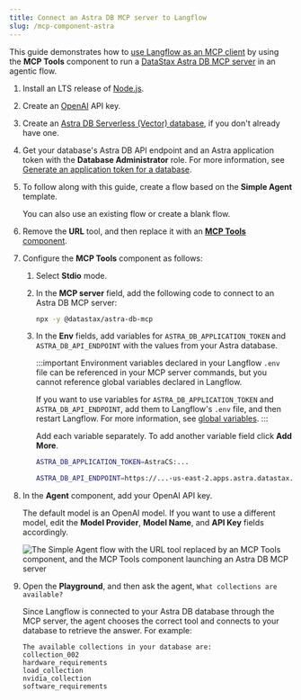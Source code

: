 ```yaml
---
title: Connect an Astra DB MCP server to Langflow
slug: /mcp-component-astra
---
```



This guide demonstrates how to [use Langflow as an MCP client](/mcp-client) by using the **MCP Tools** component to run a [DataStax Astra DB MCP server](https://github.com/datastax/astra-db-mcp) in an agentic flow.

1. Install an LTS release of [Node.js](https://docs.npmjs.com/downloading-and-installing-node-js-and-npm).

2. Create an [OpenAI](https://platform.openai.com/) API key.

3. Create an [Astra DB Serverless (Vector) database](https://docs.datastax.com/en/astra-db-serverless/databases/create-database.html#create-vector-database), if you don't already have one.

4. Get your database's Astra DB API endpoint and an Astra application token with the **Database Administrator** role. For more information, see [Generate an application token for a database](https://docs.datastax.com/en/astra-db-serverless/administration/manage-application-tokens.html#database-token).

5. To follow along with this guide, create a flow based on the **Simple Agent** template.

    You can also use an existing flow or create a blank flow.

6. Remove the **URL** tool, and then replace it with an [**MCP Tools** component](/mcp-client).

7. Configure the **MCP Tools** component as follows:

    1. Select **Stdio** mode.
    2. In the **MCP server** field, add the following code to connect to an Astra DB MCP server:

        ```bash
        npx -y @datastax/astra-db-mcp
        ```

    3. In the **Env** fields, add variables for `ASTRA_DB_APPLICATION_TOKEN` and `ASTRA_DB_API_ENDPOINT` with the values from your Astra database.

        :::important
        Environment variables declared in your Langflow `.env` file can be referenced in your MCP server commands, but you cannot reference global variables declared in Langflow.

        If you want to use variables for `ASTRA_DB_APPLICATION_TOKEN` and `ASTRA_DB_API_ENDPOINT`, add them to Langflow's `.env` file, and then restart Langflow.
        For more information, see [global variables](/configuration-global-variables).
        :::

        Add each variable separately.
        To add another variable field click <Icon name="Plus" aria-hidden="true"/> **Add More**.

        ```bash
        ASTRA_DB_APPLICATION_TOKEN=AstraCS:...
        ```

        ```bash
        ASTRA_DB_API_ENDPOINT=https://...-us-east-2.apps.astra.datastax.com
        ```

8. In the **Agent** component, add your OpenAI API key.

    The default model is an OpenAI model.
    If you want to use a different model, edit the **Model Provider**, **Model Name**, and **API Key** fields accordingly.

    ![The Simple Agent flow with the URL tool replaced by an MCP Tools component, and the MCP Tools component launching an Astra DB MCP server](/img/component-mcp-astra-db.png)

9. Open the **Playground**, and then ask the agent, `What collections are available?`

    Since Langflow is connected to your Astra DB database through the MCP server, the agent chooses the correct tool and connects to your database to retrieve the answer.
    For example:

    ```text
    The available collections in your database are:
    collection_002
    hardware_requirements
    load_collection
    nvidia_collection
    software_requirements
    ```